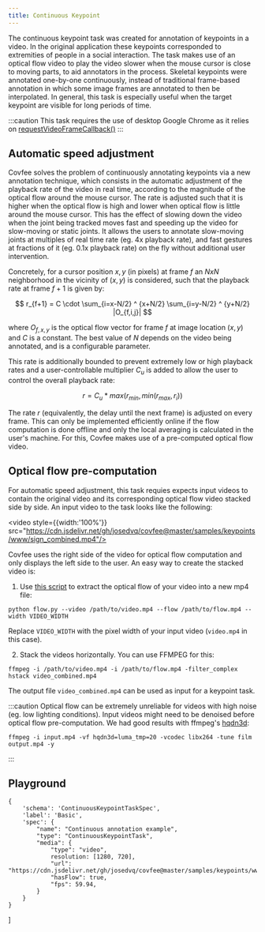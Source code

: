```yaml
---
title: Continuous Keypoint
---
```



The continuous keypoint task was created for annotation of keypoints in a video. In the original application these keypoints corresponded to extremities of people in a social interaction. The task makes use of an optical flow video to play the video slower when the mouse cursor is close to moving parts, to aid annotators in the process. Skeletal keypoints were annotated one-by-one continuously, instead of traditional frame-based annotation in which some image frames are annotated to then be interpolated. In general, this task is especially useful when the target keypoint are visible for long periods of time.

:::caution
This task requires the use of desktop Google Chrome as it relies on [requestVideoFrameCallback()](https://wicg.github.io/video-rvfc/)
:::

## Automatic speed adjustment

Covfee solves the problem of continuously annotating keypoints via a new annotation technique, which consists in the automatic adjustment of the playback rate of the video in real time, according to the magnitude of the optical flow around the mouse cursor. The rate is adjusted such that it is higher when the optical flow is high and lower when optical flow is little around the mouse cursor. This has the effect of slowing down the video when the joint being tracked moves fast and speeding up the video for slow-moving or static joints. It allows the users to annotate slow-moving joints at multiples of real time rate (eg. 4x playback rate), and fast gestures at fractions of it (eg. 0.1x playback rate) on the fly without additional user intervention.

Concretely, for a cursor position $x,y$ (in pixels) at frame $f$ an $N x N$ neighborhood in the vicinity of $(x,y)$ is considered, such that the playback rate at frame $f+1$ is given by: 

$$
r_{f+1} = C \cdot \sum_{i=x-N/2} ^ {x+N/2} \sum_{i=y-N/2} ^ {y+N/2} |O_{f,i,j}|
$$

where $O_{f,x,y}$ is the optical flow vector for frame $f$ at image location $(x, y)$ and $C$ is a constant. The best value of $N$ depends on the video being annotated, and is a configurable parameter.

This rate is additionally bounded to prevent extremely low or high playback rates and a user-controllable multiplier $C_u$ is added to allow the user to control the overall playback rate:

$$
r = C_u * max(r_{min}, min(r_{max}, r_i))
$$

The rate $r$ (equivalently, the delay until the next frame) is adjusted on every frame. This can only be implemented efficiently online if the flow computation is done offline and only the local averaging is calculated in the user's machine. For this, Covfee makes use of a pre-computed optical flow video.



## Optical flow pre-computation

For automatic speed adjustment, this task requies expects input videos to contain the original video and its corresponding optical flow video stacked side by side. An input video to the task looks like the following:

<video style={{width:'100%'}} src="https://cdn.jsdelivr.net/gh/josedvq/covfee@master/samples/keypoints/www/sign_combined.mp4"/>

Covfee uses the right side of the video for optical flow computation and only displays the left side to the user. An easy way to create the stacked video is:

1. Use [this script](https://github.com/josedvq/covfee/blob/master/samples/keypoints/utils/flow.py) to extract the optical flow of your video into a new mp4 file:

```
python flow.py --video /path/to/video.mp4 --flow /path/to/flow.mp4 --width VIDEO_WIDTH
```

Replace `VIDEO_WIDTH` with the pixel width of your input video (`video.mp4` in this case).

2. Stack the videos horizontally. You can use FFMPEG for this: 
```
ffmpeg -i /path/to/video.mp4 -i /path/to/flow.mp4 -filter_complex hstack video_combined.mp4
```

The output file `video_combined.mp4` can be used as input for a keypoint task.

:::caution
Optical flow can be extremely unreliable for videos with high noise (eg. low lighting conditions). Input videos might need to be denoised before optical flow pre-computation. We had good results with ffmpeg's [hqdn3d](https://ffmpeg.org/ffmpeg-filters.html#hqdn3d-1):

```
ffmpeg -i input.mp4 -vf hqdn3d=luma_tmp=20 -vcodec libx264 -tune film output.mp4 -y
```
:::

## Playground

    {
        'schema': 'ContinuousKeypointTaskSpec',
        'label': 'Basic',
        'spec': {
            "name": "Continuous annotation example",
            "type": "ContinuousKeypointTask",
            "media": {
                "type": "video",
                resolution: [1280, 720],
                "url": "https://cdn.jsdelivr.net/gh/josedvq/covfee@master/samples/keypoints/www/sign_combined.mp4",
                "hasFlow": true,
                "fps": 59.94,
            }
        }
    }
]

<TaskPlayground tasks={playgroundTasks} />

